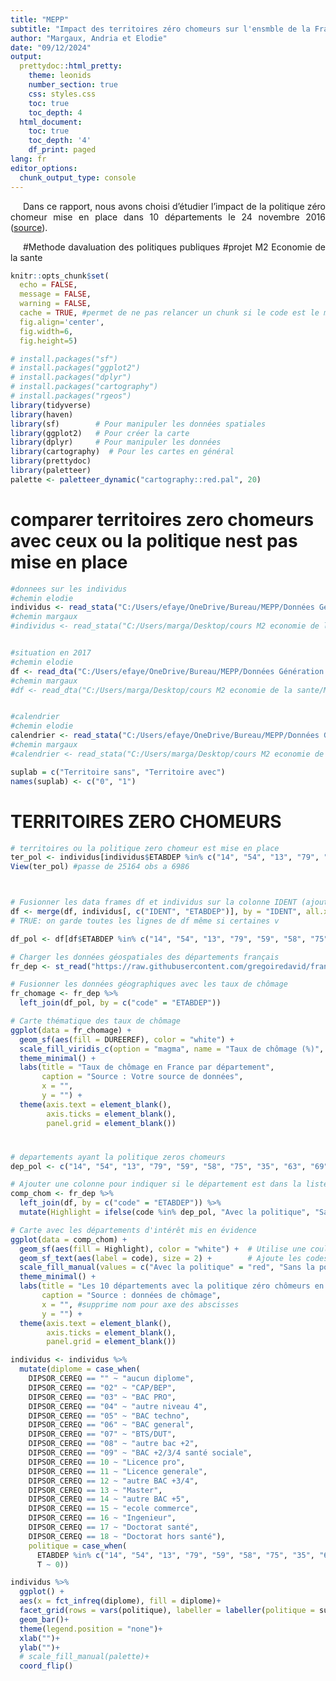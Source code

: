 ```yaml
---
title: "MEPP"
subtitle: "Impact des territoires zéro chomeurs sur l'ensmble de la France"
author: "Margaux, Andria et Elodie"
date: "09/12/2024"
output:
  prettydoc::html_pretty:
    theme: leonids
    number_section: true
    css: styles.css
    toc: true
    toc_depth: 4
  html_document:
    toc: true
    toc_depth: '4'
    df_print: paged
lang: fr
editor_options:
  chunk_output_type: console
---
```


<style type="text/css">
.main-container {
  max-width: 1800px;
  margin-left: auto;
  margin-right: auto;
    }
p {
    text-indent: 20px;
    text-align: justify;
  }
</style>


Dans ce rapport, nous avons choisi d'étudier l'impact de la politique zéro chomeur mise en place dans 10 départements le 24 novembre 2016 ([source](https://www.vie-publique.fr/eclairage/286834-territoires-zero-chomeur-de-longue-duree-vers-un-droit-lemploi)). 
<!-- presenter le projet/origine de la politique/le choix des territoires ?  -->


#Methode davaluation des politiques publiques
#projet M2 Economie de la sante

```r
knitr::opts_chunk$set(
  echo = FALSE,
  message = FALSE,
  warning = FALSE,
  cache = TRUE, #permet de ne pas relancer un chunk si le code est le même
  fig.align='center', 
  fig.width=6, 
  fig.height=5)
```

```r
# install.packages("sf") 
# install.packages("ggplot2")
# install.packages("dplyr")
# install.packages("cartography")
# install.packages("rgeos")
library(tidyverse)
library(haven)
library(sf)        # Pour manipuler les données spatiales
library(ggplot2)   # Pour créer la carte
library(dplyr)     # Pour manipuler les données
library(cartography)  # Pour les cartes en général
library(prettydoc)
library(paletteer)
palette <- paletteer_dynamic("cartography::red.pal", 20)  
```

# comparer territoires zero chomeurs avec ceux ou la politique nest pas mise en place

```r
#donnees sur les individus
#chemin elodie
individus <- read_stata("C:/Users/efaye/OneDrive/Bureau/MEPP/Données Génération 2017/g2017_individus.dta")
#chemin margaux 
#individus <- read_stata("C:/Users/marga/Desktop/cours M2 economie de la sante/Methodes devaluation des politiques publiques/projet/individus")


#situation en 2017
#chemin elodie
df <- read_dta("C:/Users/efaye/OneDrive/Bureau/MEPP/Données Génération 2017/g2017_situref.dta")
#chemin margaux
#df <- read_dta("C:/Users/marga/Desktop/cours M2 economie de la sante/Methodes devaluation des politiques publiques/projet/g2017_situref.dta")


#calendrier
#chemin elodie
calendrier <- read_stata("C:/Users/efaye/OneDrive/Bureau/MEPP/Données Génération 2017/g2017_calendrier_activite.dta")
#chemin margaux
#calendrier <- read_stata("C:/Users/marga/Desktop/cours M2 economie de la sante/Methodes devaluation des politiques publiques/projet/calendrier")

suplab = c("Territoire sans", "Territoire avec")
names(suplab) <- c("0", "1")
```


# TERRITOIRES ZERO CHOMEURS 


```r
# territoires ou la politique zero chomeur est mise en place
ter_pol <- individus[individus$ETABDEP %in% c("14", "54", "13", "79", "59", "58", "75", "35", "63", "69"), ]
View(ter_pol) #passe de 25164 obs a 6986



# Fusionner les data frames df et individus sur la colonne IDENT (ajout du territoire pour pouvoir trier par departement)
df <- merge(df, individus[, c("IDENT", "ETABDEP")], by = "IDENT", all.x = TRUE)
# TRUE: on garde toutes les lignes de df même si certaines v

df_pol <- df[df$ETABDEP %in% c("14", "54", "13", "79", "59", "58", "75", "35", "63", "69"), ]

# Charger les données géospatiales des départements français
fr_dep <- st_read("https://raw.githubusercontent.com/gregoiredavid/france-geojson/master/departements-version-simplifiee.geojson")

# Fusionner les données géographiques avec les taux de chômage
fr_chomage <- fr_dep %>%
  left_join(df_pol, by = c("code" = "ETABDEP"))
```


```r
# Carte thématique des taux de chômage
ggplot(data = fr_chomage) +
  geom_sf(aes(fill = DUREEREF), color = "white") +
  scale_fill_viridis_c(option = "magma", name = "Taux de chômage (%)", na.value = "grey80") +
  theme_minimal() +
  labs(title = "Taux de chômage en France par département",
       caption = "Source : Votre source de données",
       x = "",
       y = "") +
  theme(axis.text = element_blank(),
        axis.ticks = element_blank(),
        panel.grid = element_blank())
```

#


```r
# departements ayant la politique zeros chomeurs
dep_pol <- c("14", "54", "13", "79", "59", "58", "75", "35", "63", "69")

# Ajouter une colonne pour indiquer si le département est dans la liste d'intérêt
comp_chom <- fr_dep %>%
  left_join(df, by = c("code" = "ETABDEP")) %>%
  mutate(Highlight = ifelse(code %in% dep_pol, "Avec la politique", "Sans la politique"))
```


```r
# Carte avec les départements d'intérêt mis en évidence
ggplot(data = comp_chom) +
  geom_sf(aes(fill = Highlight), color = "white") +  # Utilise une couleur différente pour la sélection
  geom_sf_text(aes(label = code), size = 2) +        # Ajoute les codes des départements sur la carte
  scale_fill_manual(values = c("Avec la politique" = "red", "Sans la politique" = "grey"), name = "Départements") +
  theme_minimal() +
  labs(title = "Les 10 départements avec la politique zéro chômeurs en France métropolitaine",
       caption = "Source : données de chômage",
       x = "", #supprime nom pour axe des abscisses
       y = "") +
  theme(axis.text = element_blank(),
        axis.ticks = element_blank(),
        panel.grid = element_blank())
```


```r
individus <- individus %>% 
  mutate(diplome = case_when(
    DIPSOR_CEREQ == "" ~ "aucun diplome",
    DIPSOR_CEREQ == "02" ~ "CAP/BEP",
    DIPSOR_CEREQ == "03" ~ "BAC PRO",
    DIPSOR_CEREQ == "04" ~ "autre niveau 4",
    DIPSOR_CEREQ == "05" ~ "BAC techno",
    DIPSOR_CEREQ == "06" ~ "BAC general",
    DIPSOR_CEREQ == "07" ~ "BTS/DUT",
    DIPSOR_CEREQ == "08" ~ "autre bac +2",
    DIPSOR_CEREQ == "09" ~ "BAC +2/3/4 santé sociale",
    DIPSOR_CEREQ == 10 ~ "Licence pro",
    DIPSOR_CEREQ == 11 ~ "Licence generale",
    DIPSOR_CEREQ == 12 ~ "autre BAC +3/4",
    DIPSOR_CEREQ == 13 ~ "Master",
    DIPSOR_CEREQ == 14 ~ "autre BAC +5",
    DIPSOR_CEREQ == 15 ~ "ecole commerce",
    DIPSOR_CEREQ == 16 ~ "Ingenieur",
    DIPSOR_CEREQ == 17 ~ "Doctorat santé",
    DIPSOR_CEREQ == 18 ~ "Doctorat hors santé"), 
    politique = case_when(
      ETABDEP %in% c("14", "54", "13", "79", "59", "58", "75", "35", "63", "69") ~ 1,
      T ~ 0))
```
```r
individus %>% 
  ggplot() +
  aes(x = fct_infreq(diplome), fill = diplome)+
  facet_grid(rows = vars(politique), labeller = labeller(politique = suplab))+
  geom_bar()+
  theme(legend.position = "none")+
  xlab("")+
  ylab("")+
  # scale_fill_manual(palette)+
  coord_flip()
```

